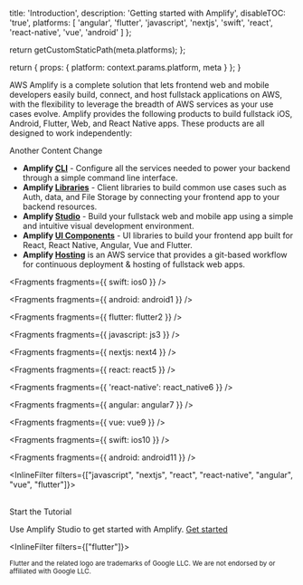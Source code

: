 
  title: 'Introduction',
  description: 'Getting started with Amplify',
  disableTOC: 'true',
  platforms: [
    'angular',
    'flutter',
    'javascript',
    'nextjs',
    'swift',
    'react',
    'react-native',
    'vue',
    'android'
  ]
};

  return getCustomStaticPath(meta.platforms);
};

  return {
    props: {
      platform: context.params.platform,
      meta
    }
  };
}

AWS Amplify is a complete solution that lets frontend web and mobile developers easily build, connect, and host fullstack applications on AWS, with the flexibility to leverage the breadth of AWS services as your use cases evolve. Amplify provides the following products to build fullstack iOS, Android, Flutter, Web, and React Native apps. These products are all designed to work independently:

Another Content Change

- **Amplify [CLI](/[platform]/tools/cli)** - Configure all the services needed to power your backend through a simple command line interface.
- **Amplify [Libraries](/[platform]/tools/libraries/)** - Client libraries to build common use cases such as Auth, data, and File Storage by connecting your frontend app to your backend resources.
- **Amplify [Studio](/[platform]/tools/console)** - Build your fullstack web and mobile app using a simple and intuitive visual development environment.
- **Amplify [UI Components](https://ui.docs.amplify.aws/)** - UI libraries to build your frontend app built for React, React Native, Angular, Vue and Flutter.
- **Amplify [Hosting](https://aws.amazon.com/amplify/hosting/)** is an AWS service that provides a git-based workflow for continuous deployment & hosting of fullstack web apps.


<Fragments fragments={{ swift: ios0 }} />


<Fragments fragments={{ android: android1 }} />


<Fragments fragments={{ flutter: flutter2 }} />


<Fragments fragments={{ javascript: js3 }} />


<Fragments fragments={{ nextjs: next4 }} />


<Fragments fragments={{ react: react5 }} />


<Fragments fragments={{ 'react-native': react_native6 }} />


<Fragments fragments={{ angular: angular7 }} />


<Fragments fragments={{ vue: vue9 }} />


<Fragments fragments={{ swift: ios10 }} />


<Fragments fragments={{ android: android11 }} />

<InlineFilter filters={["javascript", "nextjs", "react", "react-native", "angular", "vue", "flutter"]}>

<br />
<InternalLinkButton
  href={{
    pathname: '/[platform]/start/getting-started/installation',
    query: { platform: useCurrentPlatform() }
  }}
>
  <span slot="text">Start the Tutorial</span>
</InternalLinkButton>

Use Amplify Studio to get started with Amplify. [Get started](https://sandbox.amplifyapp.com/getting-started)

</InlineFilter>

<InlineFilter filters={["flutter"]}>

<small>
  Flutter and the related logo are trademarks of Google LLC. We are not endorsed
  by or affiliated with Google LLC.
</small>

</InlineFilter>
